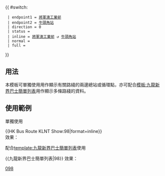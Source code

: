 {{ #switch: {{{format|}}}
  | endpoint1 = [[將軍澳工業邨公共運輸交匯處|將軍澳工業邨]]
  | endpoint2 = [[牛頭角站]]
  | direction = 0
  | status =
  | inline = [[將軍澳工業邨公共運輸交匯處|將軍澳工業邨]] ↺ [[牛頭角站]]
  | normal =
  | full =
}}<noinclude>
==用法==
本模板可單獨使用用作顯示有關路綫的兩邊總站或循環點，亦可配合[[模板:九龍新界巴士簡單列表]]用作顯示多條路綫的資料。

==使用範例==
;單獨使用
<nowiki>{{HK Bus Route KLNT Show:98|format=inline}}</nowiki><br>
效果：{{HK Bus Route KLNT Show:98|format=inline}}

;配合[[template:九龍新界巴士簡單列表]]使用
<nowiki>{{九龍新界巴士簡單列表|98}}</nowiki>
效果：{{九龍新界巴士簡單列表|98}}
[[Category:九龍巴士路線模板|098]]</noinclude>